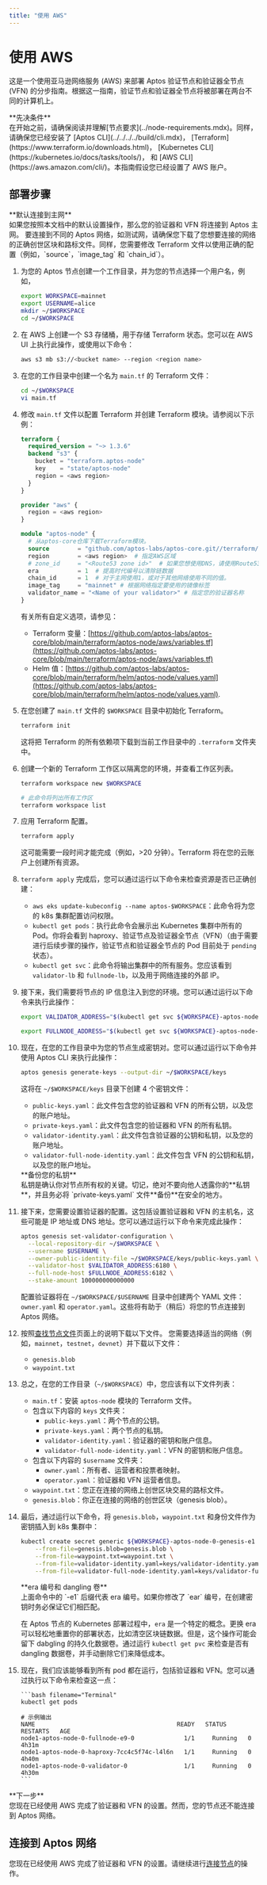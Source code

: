 ```yaml
---
title: "使用 AWS"
---
```



# 使用 AWS

这是一个使用亚马逊网络服务 (AWS) 来部署 Aptos 验证节点和验证器全节点 (VFN) 的分步指南。根据这一指南，验证节点和验证器全节点将被部署在两台不同的计算机上。

<Callout type="warning">
**先决条件**<br />
在开始之前，请确保阅读并理解[节点要求](../node-requirements.mdx)。同样，请确保您已经安装了 [Aptos CLI](../../../../build/cli.mdx)，
[Terraform](https://www.terraform.io/downloads.html)，
[Kubernetes CLI](https://kubernetes.io/docs/tasks/tools/)，
和 [AWS CLI](https://aws.amazon.com/cli/)。本指南假设您已经设置了 AWS 账户。
</Callout>

## 部署步骤

<Callout type="info">
**默认连接到主网**<br />
如果您按照本文档中的默认设置操作，那么您的验证器和 VFN 将连接到 Aptos 主网。
要连接到不同的 Aptos 网络，如测试网，请确保您下载了您想要连接的网络的正确创世区块和路标文件。同样，您需要修改 Terraform 文件以使用正确的配置（例如，`source`，`image_tag` 和 `chain_id`）。
</Callout>

1.  为您的 Aptos 节点创建一个工作目录，并为您的节点选择一个用户名，例如，

    ```bash filename="Terminal"
    export WORKSPACE=mainnet
    export USERNAME=alice
    mkdir ~/$WORKSPACE
    cd ~/$WORKSPACE
    ```

2.  在 AWS 上创建一个 S3 存储桶，用于存储 Terraform 状态。您可以在 AWS UI 上执行此操作，或使用以下命令：

    ```bash filename="Terminal"
    aws s3 mb s3://<bucket name> --region <region name>
    ```

3.  在您的工作目录中创建一个名为 `main.tf` 的 Terraform 文件：

    ```bash filename="Terminal"
    cd ~/$WORKSPACE
    vi main.tf
    ```

4.  修改 `main.tf` 文件以配置 Terraform 并创建 Terraform 模块。请参阅以下示例：

    ```terraform filename="main.tf"
    terraform {
      required_version = "~> 1.3.6"
      backend "s3" {
        bucket = "terraform.aptos-node"
        key    = "state/aptos-node"
        region = <aws region>
      }
    }

    provider "aws" {
      region = <aws region>
    }

    module "aptos-node" {
      # 从aptos-core仓库下载Terraform模块。
      source        = "github.com/aptos-labs/aptos-core.git//terraform/aptos-node/aws"
      region        = <aws region>  # 指定AWS区域
      # zone_id     = "<Route53 zone id>"  # 如果您想使用DNS，请使用Route53
      era           = 1  # 提高时代编号以清除链数据
      chain_id      = 1  # 对于主网使用1，或对于其他网络使用不同的值。
      image_tag     = "mainnet" # 根据网络指定要使用的镜像标签
      validator_name = "<Name of your validator>" # 指定您的验证器名称
    }
    ```

    有关所有自定义选项，请参见：

    - Terraform 变量：[https://github.com/aptos-labs/aptos-core/blob/main/terraform/aptos-node/aws/variables.tf](https://github.com/aptos-labs/aptos-core/blob/main/terraform/aptos-node/aws/variables.tf)
    - Helm 值：[https://github.com/aptos-labs/aptos-core/blob/main/terraform/helm/aptos-node/values.yaml](https://github.com/aptos-labs/aptos-core/blob/main/terraform/helm/aptos-node/values.yaml).

5.  在您创建了 `main.tf` 文件的 `$WORKSPACE` 目录中初始化 Terraform。

    ```bash filename="Terminal"
    terraform init
    ```

    这将把 Terraform 的所有依赖项下载到当前工作目录中的 `.terraform` 文件夹中。

6.  创建一个新的 Terraform 工作区以隔离您的环境，并查看工作区列表。

    ```bash filename="Terminal"
    terraform workspace new $WORKSPACE

    # 此命令将列出所有工作区
    terraform workspace list
    ```

7.  应用 Terraform 配置。

    ```bash filename="Terminal"
    terraform apply
    ```

    这可能需要一段时间才能完成（例如，>20 分钟）。Terraform 将在您的云账户上创建所有资源。

8.  `terraform apply` 完成后，您可以通过运行以下命令来检查资源是否已正确创建：

    - `aws eks update-kubeconfig --name aptos-$WORKSPACE`：此命令将为您的 k8s 集群配置访问权限。
    - `kubectl get pods`：执行此命令会展示出 Kubernetes 集群中所有的 Pod。你将会看到 haproxy、验证节点及验证器全节点（VFN）（由于需要进行后续步骤的操作，验证节点和验证器全节点的 Pod 目前处于 `pending` 状态）。
    - `kubectl get svc`：此命令将输出集群中的所有服务。您应该看到 `validator-lb` 和 `fullnode-lb`，以及用于网络连接的外部 IP。

9.  接下来，我们需要将节点的 IP 信息注入到您的环境。您可以通过运行以下命令来执行此操作：

    ```bash filename="Terminal"
    export VALIDATOR_ADDRESS="$(kubectl get svc ${WORKSPACE}-aptos-node-0-validator-lb --output jsonpath='{.status.loadBalancer.ingress[0].hostname}')"

    export FULLNODE_ADDRESS="$(kubectl get svc ${WORKSPACE}-aptos-node-0-fullnode-lb --output jsonpath='{.status.loadBalancer.ingress[0].hostname}')"
    ```

10. 现在，在您的工作目录中为您的节点生成密钥对。您可以通过运行以下命令并使用 Aptos CLI 来执行此操作：

    ```bash filename="Terminal"
    aptos genesis generate-keys --output-dir ~/$WORKSPACE/keys
    ```

    这将在 `~/$WORKSPACE/keys` 目录下创建 4 个密钥文件：

    - `public-keys.yaml`：此文件包含您的验证器和 VFN 的所有公钥，以及您的账户地址。
    - `private-keys.yaml`：此文件包含您的验证器和 VFN 的所有私钥。
    - `validator-identity.yaml`：此文件包含验证器的公钥和私钥，以及您的账户地址。
    - `validator-full-node-identity.yaml`：此文件包含 VFN 的公钥和私钥，以及您的账户地址。

    <Callout type="warning">
    **备份您的私钥**<br />
    私钥是确认你对节点所有权的关键。切记，绝对不要向他人透露你的**私钥**，并且务必将 `private-keys.yaml` 文件**备份**在安全的地方。
    </Callout>

11. 接下来，您需要设置验证器的配置。这包括设置验证器和 VFN 的主机名，这些可能是 IP 地址或 DNS 地址。您可以通过运行以下命令来完成此操作：

    ```bash filename="Terminal"
    aptos genesis set-validator-configuration \
      --local-repository-dir ~/$WORKSPACE \
      --username $USERNAME \
      --owner-public-identity-file ~/$WORKSPACE/keys/public-keys.yaml \
      --validator-host $VALIDATOR_ADDRESS:6180 \
      --full-node-host $FULLNODE_ADDRESS:6182 \
      --stake-amount 100000000000000
    ```

    配置验证器将在 `~/$WORKSPACE/$USERNAME` 目录中创建两个 YAML 文件：`owner.yaml` 和 `operator.yaml`。这些将有助于（稍后）将您的节点连接到 Aptos 网络。

12. 按照[查找节点文件](../../configure/node-files-all-networks.mdx)页面上的说明下载以下文件。
    您需要选择适当的网络（例如，`mainnet`，`testnet`，`devnet`）并下载以下文件：

    - `genesis.blob`
    - `waypoint.txt`

13. 总之，在您的工作目录（`~/$WORKSPACE`）中，您应该有以下文件列表：

    - `main.tf`：安装 `aptos-node` 模块的 Terraform 文件。
    - 包含以下内容的 `keys` 文件夹：
      - `public-keys.yaml`：两个节点的公钥。
      - `private-keys.yaml`：两个节点的私钥。
      - `validator-identity.yaml`：验证器的密钥和账户信息。
      - `validator-full-node-identity.yaml`：VFN 的密钥和账户信息。
    - 包含以下内容的 `$username` 文件夹：
      - `owner.yaml`：所有者、运营者和投票者映射。
      - `operator.yaml`：验证器和 VFN 运营者信息。
    - `waypoint.txt`：您正在连接的网络上创世区块交易的路标文件。
    - `genesis.blob`：你正在连接的网络的创世区块（genesis blob）。

14. 最后，通过运行以下命令，将 `genesis.blob`，`waypoint.txt` 和身份文件作为密钥插入到 k8s 集群中：

    ```bash filename="Terminal"
    kubectl create secret generic ${WORKSPACE}-aptos-node-0-genesis-e1 \
        --from-file=genesis.blob=genesis.blob \
        --from-file=waypoint.txt=waypoint.txt \
        --from-file=validator-identity.yaml=keys/validator-identity.yaml \
        --from-file=validator-full-node-identity.yaml=keys/validator-full-node-identity.yaml
    ```

    <Callout type="warning">
    **era 编号和 dangling 卷**<br />
    上面命令中的 `-e1` 后缀代表 era 编号。如果你修改了 `ear` 编号，在创建密钥时务必保证它们相匹配。

    在 Aptos 节点的 Kubernetes 部署过程中，`era` 是一个特定的概念。更换 era 可以轻松地重置你的部署状态，比如清空区块链数据。但是，这个操作可能会留下 dabgling 的持久化数据卷。通过运行 `kubectl get pvc` 来检查是否有 dangling 数据卷，并手动删除它们来降低成本。
    </Callout>

15. 现在，我们应该能够看到所有 pod 都在运行，包括验证器和 VFN。您可以通过执行以下命令来检查这一点：

        ```bash filename="Terminal"
        kubectl get pods

        # 示例输出
        NAME                                        READY   STATUS    RESTARTS   AGE
        node1-aptos-node-0-fullnode-e9-0              1/1     Running   0          4h31m
        node1-aptos-node-0-haproxy-7cc4c5f74c-l4l6n   1/1     Running   0          4h40m
        node1-aptos-node-0-validator-0                1/1     Running   0          4h30m
        ```

<Callout type="warning">
**下一步**<br />
您现在已经使用 AWS 完成了验证器和 VFN 的设置。然而，您的节点还不能连接到 Aptos 网络。
</Callout>

## 连接到 Aptos 网络

您现在已经使用 AWS 完成了验证器和 VFN 的设置。请继续进行[连接节点](../connect-nodes.mdx)的操作。
